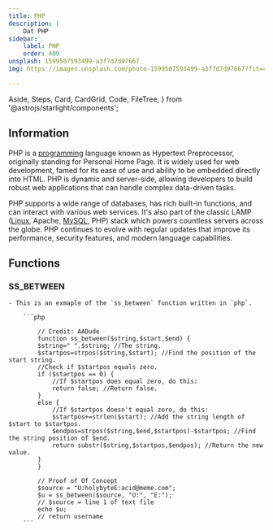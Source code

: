 ```yaml
---
title: PHP
description: |
    Dat PHP
sidebar:
    label: PHP
    order: 409
unsplash: 1599507593499-a3f7d7d97667
img: https://images.unsplash.com/photo-1599507593499-a3f7d7d97667?fit=crop&w=1400&h=700&q=75

---
```


  Aside,
  Steps,
  Card,
  CardGrid,
  Code,
  FileTree,
} from '@astrojs/starlight/components';



## Information

PHP is a [programming](https://kbve.com/theory/programming/) language known as Hypertext Preprocessor, originally standing for Personal Home Page. 
It is widely used for web development, famed for its ease of use and ability to be embedded directly into HTML. 
PHP is dynamic and server-side, allowing developers to build robust web applications that can handle complex data-driven tasks.

PHP supports a wide range of databases, has rich built-in functions, and can interact with various web services. 
It's also part of the classic LAMP ([Linux](https://kbve.com/application/linux/), Apache, [MySQL](https://kbve.com/application/sql/), PHP) stack which powers countless servers across the globe.
PHP continues to evolve with regular updates that improve its performance, security features, and modern language capabilities.

<Adsense />

## Functions

### SS_BETWEEN

    - This is an exmaple of the `ss_between` function written in `php`.

        ```php

            // Credit: AADude
            function ss_between($string,$start,$end) {
            $string=" ".$string; //The string.
            $startpos=strpos($string,$start); //Find the position of the start string.
            //Check if $startpos equals zero.
            if ($startpos == 0) {
                //If $startpos does equal zero, do this:
                return false; //Return false.
            }
            else {
                //If $startpos doesn't equal zero, do this:
                $startpos+=strlen($start); //Add the string length of $start to $startpos.
                $endpos=strpos($string,$end,$startpos)-$startpos; //Find the string position of $end.
                return substr($string,$startpos,$endpos); //Return the new value.
            }
            }

            // Proof of Of Concept
            $source = "U:holybyteE:acid@meme.com";
            $u = ss_between($source, "U:", "E:");
            // $source = line 1 of text file
            echo $u;
            // return username
        ```
